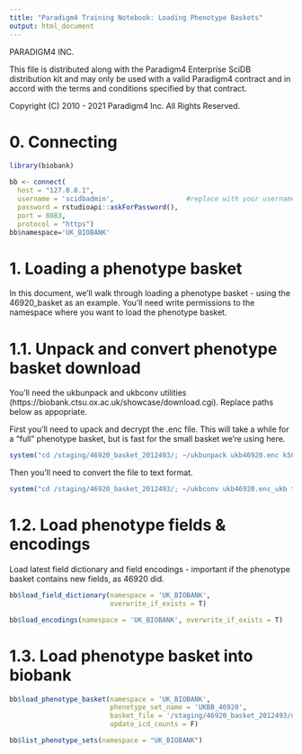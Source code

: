 ```yaml
---
title: "Paradigm4 Training Notebook: Loading Phenotype Baskets"
output: html_document
---
```


PARADIGM4 INC.

This file is distributed along with the Paradigm4 Enterprise SciDB 
distribution kit and may only be used with a valid Paradigm4 contract 
and in accord with the terms and conditions specified by that contract.

Copyright (C) 2010 - 2021 Paradigm4 Inc.
All Rights Reserved.

# 0. Connecting 
```r
library(biobank)
```
```r
bb <- connect(
  host = "127.0.0.1",
  username = 'scidbadmin',                  #replace with your username
  password = rstudioapi::askForPassword(), 
  port = 8083,
  protocol = "https")
bb$namespace='UK_BIOBANK'
```

# 1. Loading a phenotype basket

In this document, we'll walk through loading a phenotype basket - using the 46920_basket as an example.  You'll need write permissions to the namespace where you want to load the phenotype basket.

# 1.1.  Unpack and convert phenotype basket download

You'll need the ukbunpack and ukbconv utilities (https://biobank.ctsu.ox.ac.uk/showcase/download.cgi).  Replace paths below as appopriate.

First you'll need to upack and decrypt the .enc file.  This will take a while for a "full" phenotype basket, but is fast for the small basket we're using here.
```r
system("cd /staging/46920_basket_2012493/; ~/ukbunpack ukb46920.enc k50314r46920.key")
```

Then you'll need to convert the file to text format.
```r
system("cd /staging/46920_basket_2012493/; ~/ukbconv ukb46920.enc_ukb txt")
```

# 1.2.  Load phenotype fields & encodings

Load latest field dictionary and field encodings - important if the phenotype basket contains new fields, as 46920 did.

```r
bb$load_field_dictionary(namespace = 'UK_BIOBANK',
                         overwrite_if_exists = T)
```

```r
bb$load_encodings(namespace = 'UK_BIOBANK', overwrite_if_exists = T)
```

# 1.3.  Load phenotype basket into biobank

```r
bb$load_phenotype_basket(namespace = 'UK_BIOBANK',
                         phenotype_set_name = 'UKBB_46920',  
                         basket_file = '/staging/46920_basket_2012493/ukb46920.txt',
                         update_icd_counts = F)
```

```r
bb$list_phenotype_sets(namespace = "UK_BIOBANK")
```